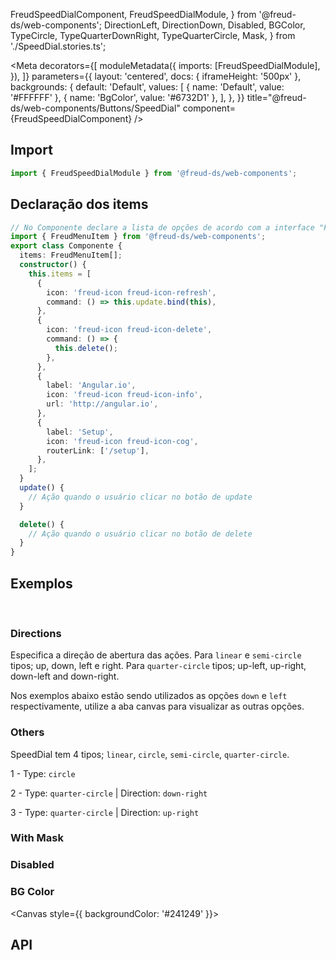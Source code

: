   FreudSpeedDialComponent,
  FreudSpeedDialModule,
} from '@freud-ds/web-components';
  DirectionLeft,
  DirectionDown,
  Disabled,
  BGColor,
  TypeCircle,
  TypeQuarterDownRight,
  TypeQuarterCircle,
  Mask,
} from './SpeedDial.stories.ts';

<Meta
  decorators={[
    moduleMetadata({
      imports: [FreudSpeedDialModule],
    }),
  ]}
  parameters={{
    layout: 'centered',
    docs: { iframeHeight: '500px' },
    backgrounds: {
      default: 'Default',
      values: [
        { name: 'Default', value: '#FFFFFF' },
        { name: 'BgColor', value: '#6732D1' },
      ],
    },
  }}
  title="@freud-ds/web-components/Buttons/SpeedDial"
  component={FreudSpeedDialComponent}
/>

<FreudHeaderComponent
  title="SpeedDial"
  description="Quando pressionado, um botão de ação flutuante pode exibir várias ações primárias que podem ser executadas em uma página."
/>

## <a id="importing"></a>Import

```ts
import { FreudSpeedDialModule } from '@freud-ds/web-components';
```

## <a id="importing"></a>Declaração dos items

```ts
// No Componente declare a lista de opções de acordo com a interface "FreudMenuItem"
import { FreudMenuItem } from '@freud-ds/web-components';
export class Componente {
  items: FreudMenuItem[];
  constructor() {
    this.items = [
      {
        icon: 'freud-icon freud-icon-refresh',
        command: () => this.update.bind(this),
      },
      {
        icon: 'freud-icon freud-icon-delete',
        command: () => {
          this.delete();
        },
      },
      {
        label: 'Angular.io',
        icon: 'freud-icon freud-icon-info',
        url: 'http://angular.io',
      },
      {
        label: 'Setup',
        icon: 'freud-icon freud-icon-cog',
        routerLink: ['/setup'],
      },
    ];
  }
  update() {
    // Ação quando o usuário clicar no botão de update
  }

  delete() {
    // Ação quando o usuário clicar no botão de delete
  }
}
```

## <a id="exemplos"></a>Exemplos

<br />

### Directions

Especifica a direção de abertura das ações. Para `linear` e `semi-circle` tipos; up, down, left e right. Para `quarter-circle` tipos; up-left, up-right, down-left and down-right.

Nos exemplos abaixo estão sendo utilizados as opções `down` e `left` respectivamente, utilize a aba canvas para visualizar
as outras opções.

<Canvas>
  <Story story={DirectionDown} />
  <Story story={DirectionLeft} />
</Canvas>

### Others

SpeedDial tem 4 tipos; `linear`, `circle`, `semi-circle`, `quarter-circle`.

1 - Type: `circle`

2 - Type: `quarter-circle` | Direction: `down-right`

3 - Type: `quarter-circle` | Direction: `up-right`

<Canvas>
  <Story story={TypeCircle} />
  <Story story={TypeQuarterDownRight} />
  <Story story={TypeQuarterCircle} />
</Canvas>

### With Mask

<Canvas>
  <Story story={Mask} />
</Canvas>

### Disabled

<Canvas>
  <Story story={Disabled} />
</Canvas>

### BG Color

<Canvas style={{ backgroundColor: '#241249' }}>
  <Story story={BGColor} />
</Canvas>

## <a id="api"></a>API

<ArgsTable of={FreudSpeedDialComponent} />

